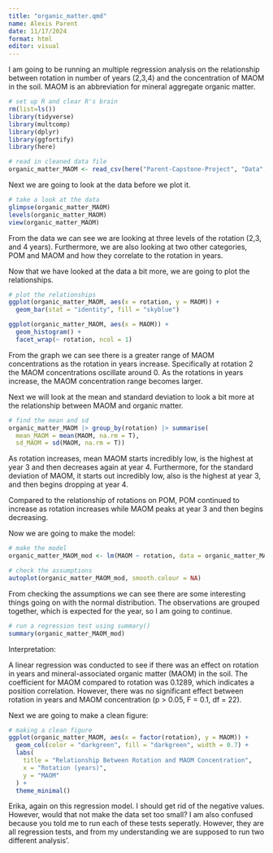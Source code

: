```yaml
---
title: "organic_matter.qmd"
name: Alexis Parent 
date: 11/17/2024
format: html
editor: visual
---
```


I am going to be running an multiple regression analysis on the relationship between rotation in number of years (2,3,4) and the concentration of MAOM in the soil. MAOM is an abbreviation for mineral aggregate organic matter.

```r
# set up R and clear R's brain
rm(list=ls())
library(tidyverse)
library(multcomp)
library(dplyr)
library(ggfortify)
library(here)
```

```r
# read in cleaned data file 
organic_matter_MAOM <- read_csv(here("Parent-Capstone-Project", "Data", "organic_matter_clean.csv"))
```

Next we are going to look at the data before we plot it.

```r
# take a look at the data 
glimpse(organic_matter_MAOM)
levels(organic_matter_MAOM)
view(organic_matter_MAOM)
```

From the data we can see we are looking at three levels of the rotation (2,3, and 4 years). Furthermore, we are also looking at two other categories, POM and MAOM and how they correlate to the rotation in years.

Now that we have looked at the data a bit more, we are going to plot the relationships.

```r
# plot the relationships 
ggplot(organic_matter_MAOM, aes(x = rotation, y = MAOM)) +
  geom_bar(stat = "identity", fill = "skyblue") 

ggplot(organic_matter_MAOM, aes(x = MAOM)) + 
  geom_histogram() + 
  facet_wrap(~ rotation, ncol = 1)
```

From the graph we can see there is a greater range of MAOM concentrations as the rotation in years increase. Specifically at rotation 2 the MAOM concentrations oscillate around 0. As the rotations in years increase, the MAOM concentration range becomes larger.

Next we will look at the mean and standard deviation to look a bit more at the relationship between MAOM and organic matter.

```r
# find the mean and sd 
organic_matter_MAOM |> group_by(rotation) |> summarise(
  mean_MAOM = mean(MAOM, na.rm = T),
  sd_MAOM = sd(MAOM, na.rm = T))
```

As rotation increases, mean MAOM starts incredibly low, is the highest at year 3 and then decreases again at year 4. Furthermore, for the standard deviation of MAOM, it starts out incredibly low, also is the highest at year 3, and then begins dropping at year 4.

Compared to the relationship of rotations on POM, POM continued to increase as rotation increases while MAOM peaks at year 3 and then begins decreasing.

Now we are going to make the model:

```r
# make the model 
organic_matter_MAOM_mod <- lm(MAOM ~ rotation, data = organic_matter_MAOM)
```

```r
# check the assumptions 
autoplot(organic_matter_MAOM_mod, smooth.colour = NA)
```

From checking the assumptions we can see there are some interesting things going on with the normal distribution. The observations are grouped together, which is expected for the year, so I am going to continue. 

```r
# run a regression test using summary()
summary(organic_matter_MAOM_mod)
```

Interpretation:

A linear regression was conducted to see if there was an effect on rotation in years and mineral-associated organic matter (MAOM) in the soil. The coefficient for MAOM compared to rotation was 0.1289, which indicates a position correlation. However, there was no significant effect between rotation in years and MAOM concentration (p \> 0.05, F = 0.1, df = 22).

Next we are going to make a clean figure:

```r
# making a clean figure 
ggplot(organic_matter_MAOM, aes(x = factor(rotation), y = MAOM)) + 
  geom_col(color = "darkgreen", fill = "darkgreen", width = 0.7) +
  labs(
    title = "Relationship Between Rotation and MAOM Concentration",
    x = "Rotation (years)",
    y = "MAOM"
  ) +
  theme_minimal()
```

Erika, again on this regression model. I should get rid of the negative values. However, would that not make the data set too small? I am also confused because you told me to run each of these tests seperatly. However, they are all regression tests, and from my understanding we are supposed to run two different analysis'.
